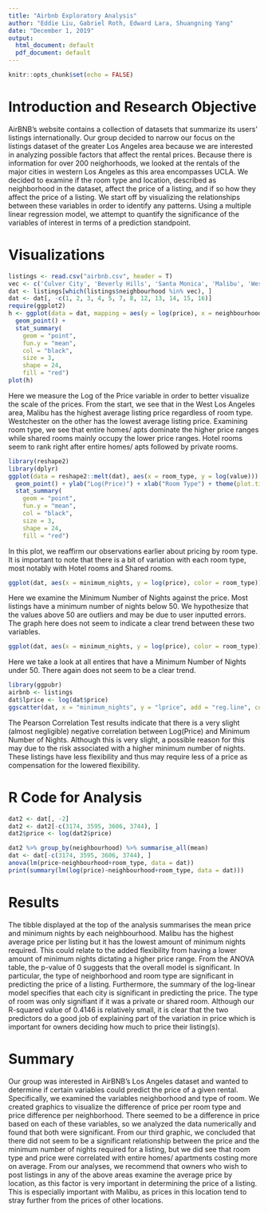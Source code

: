 ---
title: "Airbnb Exploratory Analysis"
author: "Eddie Liu, Gabriel Roth, Edward Lara, Shuangning Yang"
date: "December 1, 2019"
output:
  html_document: default
  pdf_document: default
---
```{r setup, include=FALSE}
knitr::opts_chunk$set(echo = FALSE)
```


# Introduction and Research Objective

AirBNB's website contains a collection of datasets that summarize its users' listings internationally. Our group decided to narrow our focus on the listings dataset of the greater Los Angeles area because we are interested in analyzing possible factors that affect the rental prices. Because there is information for over 200 neighorhoods, we looked at the rentals of the major cities in western Los Angeles as this area encompasses UCLA. We decided to examine if the room type and location, described as neighborhood in the dataset, affect the price of a listing, and if so how they affect the price of a listing. We start off by visualizing the relationships between these variables in order to identify any patterns. Using a multiple linear regression model, we attempt to quantify the significance of the variables of interest in terms of a prediction standpoint. 


# Visualizations

```{r, fig.align='center', fig.height=6, fig.width = 12, warning=F, message=F}
listings <- read.csv("airbnb.csv", header = T)
vec <- c('Culver City', 'Beverly Hills', 'Santa Monica', 'Malibu', 'West Hollywood', 'Westwood', 'Westchester', 'Venice', 'Sawtelle', 'Century City')
dat <- listings[which(listings$neighbourhood %in% vec), ] 
dat <- dat[, -c(1, 2, 3, 4, 5, 7, 8, 12, 13, 14, 15, 16)]
require(ggplot2)
h <- ggplot(data = dat, mapping = aes(y = log(price), x = neighbourhood, color = room_type)) + geom_point() + ggtitle("Price for Each Room Type and Neighborhood") + ylab("Log(Price)") + xlab("Neighborhood") + theme(plot.title = element_text(hjust = 0.5)) + labs(color='Room Type') + 
  geom_point() +
  stat_summary(
    geom = "point",
    fun.y = "mean",
    col = "black",
    size = 3,
    shape = 24,
    fill = "red")
plot(h)
```

Here we measure the Log of the Price variable in order to better visualize the scale of the prices. From the start, we see that in the West Los Angeles area, Malibu has the highest average listing price regardless of room type. Westchester on the other has the lowest average listing price. Examining room type, we see that entire homes/ apts dominate the higher price ranges while shared rooms mainly occupy the lower price ranges. Hotel rooms seem to rank right after entire homes/ apts followed by private rooms. 


```{r, warning=F, message=F, fig.height = 6, fig.width = 9, fig.align='left'}
library(reshape2)
library(dplyr)
ggplot(data = reshape2::melt(dat), aes(x = room_type, y = log(value))) + 
  geom_point() + ylab("Log(Price)") + xlab("Room Type") + theme(plot.title = element_text(hjust = 0.5)) + ggtitle("Price for Each Room Type") + 
  stat_summary(
    geom = "point",
    fun.y = "mean",
    col = "black",
    size = 3,
    shape = 24,
    fill = "red")
```

In this plot, we reaffirm our observations earlier about pricing by room type. It is important to note that there is a bit of variation with each room type, most notably with Hotel rooms and Shared rooms. 

```{r, fig.align='center', fig.height=6, fig.width = 12, warning=F, message=F}

ggplot(dat, aes(x = minimum_nights, y = log(price), color = room_type)) + geom_point() + xlab("Minimum Number of Nights") + ylab("Log(Price)") + ggtitle("Relationship Between Minimum Number of Nights and Price") + labs(colour = "Room Type") + theme(plot.title = element_text(hjust = 0.5))
```

Here we examine the Minimum Number of Nights against the price. Most listings have a minimum number of nights below 50. We hypothesize that the values above 50 are outliers and may be due to user inputted errors. The graph here does not seem to indicate a clear trend between these two variables.

```{r, fig.align='center', fig.height=6, fig.width = 12, warning=F, message=F}

ggplot(dat, aes(x = minimum_nights, y = log(price), color = room_type)) + geom_point() + xlab("Minimum Number of Nights") + ylab("Log(Price)") + ggtitle("Relationship Between Minimum Number of Nights and Price") + labs(colour = "Room Type") + theme(plot.title = element_text(hjust = 0.5)) + xlim(0,50)
```

Here we take a look at all entires that have a Minimum Number of Nights under 50. There again does not seem to be a clear trend. 

```{r, fig.align='center', fig.height=6, fig.width = 12, warning=F, message=F}
library(ggpubr)
airbnb <- listings
dat$lprice <- log(dat$price)
ggscatter(dat, x = "minimum_nights", y = "lprice", add = "reg.line", conf.int = TRUE, cor.coef = TRUE, cor.method = "pearson", xlab = "Minimum Number of Nights", ylab = "Log(Price)") + ggtitle("Pearson Correlation Test") + theme(plot.title = element_text(hjust = 0.5)) + xlim(0,50)

```

The Pearson Correlation Test results indicate that there is a very slight (almost negligible) negative correlation between Log(Price) and Minimum Number of Nights. Although this is very slight, a possible reason for this may due to the risk associated with a higher minimum number of nights. These listings have less flexibility and thus may require less of a price as compensation for the lowered flexibility.

# R Code for Analysis

```{r}
dat2 <- dat[, -2]
dat2 <- dat2[-c(3174, 3595, 3606, 3744), ]
dat2$price <- log(dat2$price)
```


```{r}
dat2 %>% group_by(neighbourhood) %>% summarise_all(mean)
dat <- dat[-c(3174, 3595, 3606, 3744), ]
anova(lm(price~neighbourhood+room_type, data = dat))
print(summary(lm(log(price)~neighbourhood+room_type, data = dat)))
```


# Results

The tibble displayed at the top of the analysis summarises the mean price and minimum nights by each neighbourhood. Malibu has the highest average price per listing but it has the lowest amount of minimum nights required. This could relate to the added flexibility from having a lower amount of minimum nights dictating a higher price range. From the ANOVA table, the p-value of 0 suggests that the overall model is significant. In particular, the type of neighborhood and room type are significant in predicting the price of a listing. Furthermore, the summary of the log-linear model specifies that each city is significant in predicting the price. The type of room was only signifiant if it was a private or shared room. Although our R-squared value of 0.4146 is relatively small, it is clear that the two predictors do a good job of explaining part of the variation in price which is important for owners deciding how much to price their listing(s). 


# Summary

Our group was interested in AirBNB's Los Angeles dataset and wanted to determine if certain variables could predict the price of a given rental. Specifically, we examined the variables neighborhood and type of room. We created graphics to visualize the difference of price per room type and price difference per neighborhood. There seemed to be a difference in price based on each of these variables, so we analyzed the data numerically and found that both were significant. From our third graphic, we concluded that there did not seem to be a significant relationship between the price and the minimum number of nights required for a listing, but we did see that room type and price were correlated with entire homes/ apartments costing more on average. From our analyses, we recommend that owners who wish to post listings in any of the above areas examine the average price by location, as this factor is very important in determining the price of a listing. This is especially important with Malibu, as prices in this location tend to stray further from the prices of other locations. 
